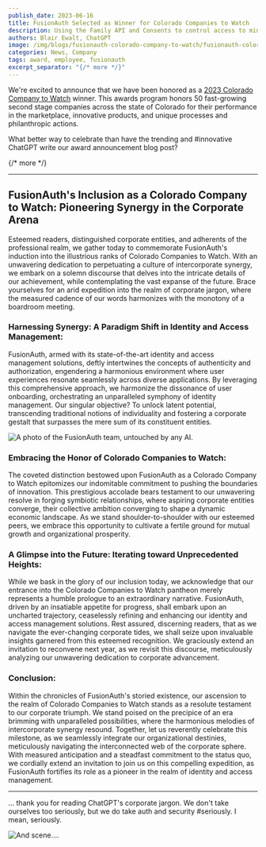 ```yaml
---
publish_date: 2023-06-16 
title: FusionAuth Selected as Winner for Colorado Companies to Watch
description: Using the Family API and Consents to control access to minors
authors: Blair Ewalt, ChatGPT
image: /img/blogs/fusionauth-colorado-company-to-watch/fusionauth-colorado-company-to-watch.png
categories: News, Company
tags: award, employee, fusionauth
excerpt_separator: "{/* more */}"
---
```


We're excited to announce that we have been honored as a [2023 Colorado Company to Watch](https://coloradocompaniestowatch.org/winners/2023_winners/) winner. This awards program honors 50 fast-growing second stage companies across the state of Colorado for their performance in the marketplace, innovative products, and unique processes and philanthropic actions.

What better way to celebrate than have the trending and #innovative ChatGPT write our award announcement blog post?

{/* more */}

----

## FusionAuth's Inclusion as a Colorado Company to Watch: Pioneering Synergy in the Corporate Arena

Esteemed readers, distinguished corporate entities, and adherents of the professional realm, we gather today to commemorate FusionAuth's induction into the illustrious ranks of Colorado Companies to Watch. With an unwavering dedication to perpetuating a culture of intercorporate synergy, we embark on a solemn discourse that delves into the intricate details of our achievement, while contemplating the vast expanse of the future. Brace yourselves for an arid expedition into the realm of corporate jargon, where the measured cadence of our words harmonizes with the monotony of a boardroom meeting.

### Harnessing Synergy: A Paradigm Shift in Identity and Access Management:

FusionAuth, armed with its state-of-the-art identity and access management solutions, deftly intertwines the concepts of authenticity and authorization, engendering a harmonious environment where user experiences resonate seamlessly across diverse applications. By leveraging this comprehensive approach, we harmonize the dissonance of user onboarding, orchestrating an unparalleled symphony of identity management. Our singular objective? To unlock latent potential, transcending traditional notions of individuality and fostering a corporate gestalt that surpasses the mere sum of its constituent entities.

![A photo of the FusionAuth team, untouched by any AI.](/img/blogs/fusionauth-colorado-company-to-watch/all-hands-team-photo.png)

### Embracing the Honor of Colorado Companies to Watch:

The coveted distinction bestowed upon FusionAuth as a Colorado Company to Watch epitomizes our indomitable commitment to pushing the boundaries of innovation. This prestigious accolade bears testament to our unwavering resolve in forging symbiotic relationships, where aspiring corporate entities converge, their collective ambition converging to shape a dynamic economic landscape. As we stand shoulder-to-shoulder with our esteemed peers, we embrace this opportunity to cultivate a fertile ground for mutual growth and organizational prosperity.

### A Glimpse into the Future: Iterating toward Unprecedented Heights:

While we bask in the glory of our inclusion today, we acknowledge that our entrance into the Colorado Companies to Watch pantheon merely represents a humble prologue to an extraordinary narrative. FusionAuth, driven by an insatiable appetite for progress, shall embark upon an uncharted trajectory, ceaselessly refining and enhancing our identity and access management solutions. Rest assured, discerning readers, that as we navigate the ever-changing corporate tides, we shall seize upon invaluable insights garnered from this esteemed recognition. We graciously extend an invitation to reconvene next year, as we revisit this discourse, meticulously analyzing our unwavering dedication to corporate advancement.

### Conclusion:

Within the chronicles of FusionAuth's storied existence, our ascension to the realm of Colorado Companies to Watch stands as a resolute testament to our corporate triumph. We stand poised on the precipice of an era brimming with unparalleled possibilities, where the harmonious melodies of intercorporate synergy resound. Together, let us reverently celebrate this milestone, as we seamlessly integrate our organizational destinies, meticulously navigating the interconnected web of the corporate sphere. With measured anticipation and a steadfast commitment to the status quo, we cordially extend an invitation to join us on this compelling expedition, as FusionAuth fortifies its role as a pioneer in the realm of identity and access management.

----

... thank you for reading ChatGPT's corporate jargon. We don't take ourselves too seriously, but we do take auth and security #seriously. I mean, seriously.

![And scene....](/img/blogs/fusionauth-colorado-company-to-watch/and-scene.gif)
